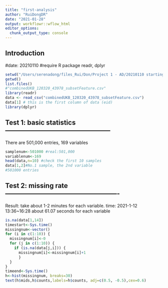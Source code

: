```yaml
---
title: "first-analysis"
author: "RuiDongDR"
date: "2021-01-28"
output: workflowr::wflow_html
editor_options:
  chunk_output_type: console
---
```


## Introduction
#date: 20210110
#require R package readr, dplyr
```r
setwd("/Users/serenadong/files_Rui/Don/Project 1 - AD/20210110 starting data set")
getwd()
list.files()
#"combinedUKB_120320_43978_subsetFeature.csv"  
library(readr)
data <- read_csv("combinedUKB_120320_43978_subsetFeature.csv")
data[1] # this is the first column of data (eid)
library(dplyr)
```
## Test 1: basic statistics ------------------------------------------------

There are 501,000 entries, 169 variables
```r
samplenum<-501000 #real:501,000
variablenum<-169
head(data,n=10) #check the first 10 samples
data[1,2]#No.1 sample, the 2nd variable
#501000 entries
```

## Test 2: missing rate ----------------------------------------------------

Result: take about 1-2 minutes for each variable.
time: 2021-1-12 13:36~16:28
about 61.07 seconds for each variable
```r
is.na(data[1,14])
timestart<-Sys.time()
missingnum<-vector()
for (i in c(1:10)) {
  missingnum[i]<-0
  for (j in c(1:10)) {
    if (is.na(data[j,i])) {
      missingnum[i]<-missingnum[i]+1
      }
  }
}
timeend<-Sys.time()
h<-hist(missingnum, breaks=30)
text(h$mids,h$counts,labels=h$counts, adj=c(0.5, -0.5),cex=0.6)
```
